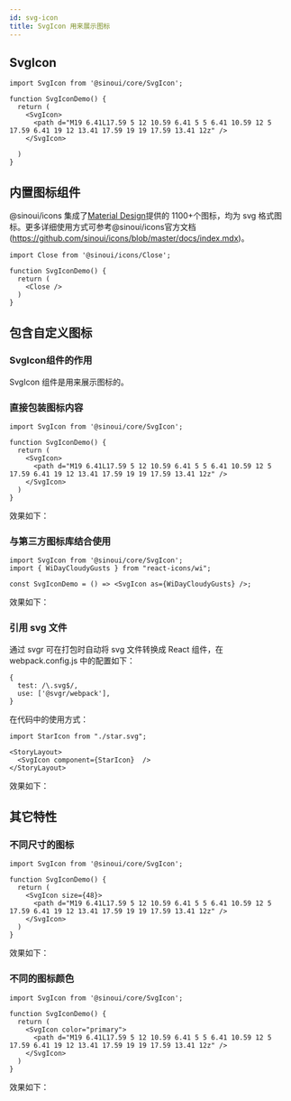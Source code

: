 ```yaml
---
id: svg-icon
title: SvgIcon 用来展示图标
---
```



## SvgIcon

```tsx
import SvgIcon from '@sinoui/core/SvgIcon';

function SvgIconDemo() {
  return (
    <SvgIcon>
      <path d="M19 6.41L17.59 5 12 10.59 6.41 5 5 6.41 10.59 12 5 17.59 6.41 19 12 13.41 17.59 19 19 17.59 13.41 12z" />
    </SvgIcon>
    
  )
}
```

## 内置图标组件

@sinoui/icons 集成了[Material Design](https://material.io/resources/icons/?style=baseline)提供的 1100+个图标，均为 svg 格式图标。更多详细使用方式可参考@sinoui/icons官方文档(https://github.com/sinoui/icons/blob/master/docs/index.mdx)。

```tsx
import Close from '@sinoui/icons/Close';

function SvgIconDemo() {
  return (
    <Close />
  )
}
```

## 包含自定义图标

### SvgIcon组件的作用

SvgIcon 组件是用来展示图标的。

### 直接包装图标内容

```tsx
import SvgIcon from '@sinoui/core/SvgIcon';

function SvgIconDemo() {
  return (
    <SvgIcon>
      <path d="M19 6.41L17.59 5 12 10.59 6.41 5 5 6.41 10.59 12 5 17.59 6.41 19 12 13.41 17.59 19 19 17.59 13.41 12z" />
    </SvgIcon>
  )
}
```

效果如下：

<StoryLayout>
  <SvgIcon>
    <path d="M19 6.41L17.59 5 12 10.59 6.41 5 5 6.41 10.59 12 5 17.59 6.41 19 12 13.41 17.59 19 19 17.59 13.41 12z" />
  </SvgIcon>
</StoryLayout>

### 与第三方图标库结合使用

```tsx
import SvgIcon from '@sinoui/core/SvgIcon';
import { WiDayCloudyGusts } from "react-icons/wi";

const SvgIconDemo = () => <SvgIcon as={WiDayCloudyGusts} />;
```

效果如下：


<StoryLayout>
  <SvgIcon as={WiDayCloudyGusts} />
</StoryLayout>

### 引用 svg 文件

通过 svgr 可在打包时自动将 svg 文件转换成 React 组件，在 webpack.config.js 中的配置如下：

```tsx
{
  test: /\.svg$/,
  use: ['@svgr/webpack'],
}
```

在代码中的使用方式：

```tsx
import StarIcon from "./star.svg";

<StoryLayout>
  <SvgIcon component={StarIcon}  />
</StoryLayout>
```

效果如下：

<StoryLayout>
  <SvgIcon component={StarIcon} color="primary"  />
</StoryLayout>

## 其它特性

### 不同尺寸的图标

```tsx
import SvgIcon from '@sinoui/core/SvgIcon';

function SvgIconDemo() {
  return (
    <SvgIcon size={48}>
      <path d="M19 6.41L17.59 5 12 10.59 6.41 5 5 6.41 10.59 12 5 17.59 6.41 19 12 13.41 17.59 19 19 17.59 13.41 12z" />
    </SvgIcon>
  )
}
```

效果如下：

<StoryLayout>
  <SvgIcon size={48}>
    <path d="M19 6.41L17.59 5 12 10.59 6.41 5 5 6.41 10.59 12 5 17.59 6.41 19 12 13.41 17.59 19 19 17.59 13.41 12z" />
  </SvgIcon>
</StoryLayout>

### 不同的图标颜色

```tsx
import SvgIcon from '@sinoui/core/SvgIcon';

function SvgIconDemo() {
  return (
    <SvgIcon color="primary">
      <path d="M19 6.41L17.59 5 12 10.59 6.41 5 5 6.41 10.59 12 5 17.59 6.41 19 12 13.41 17.59 19 19 17.59 13.41 12z" />
    </SvgIcon>
  )
}
```

效果如下：

<StoryLayout>
  <SvgIcon color="primary">
    <path d="M19 6.41L17.59 5 12 10.59 6.41 5 5 6.41 10.59 12 5 17.59 6.41 19 12 13.41 17.59 19 19 17.59 13.41 12z" />
  </SvgIcon>
  <SvgIcon color="secondary">
    <path d="M19 6.41L17.59 5 12 10.59 6.41 5 5 6.41 10.59 12 5 17.59 6.41 19 12 13.41 17.59 19 19 17.59 13.41 12z" />
  </SvgIcon>
  <SvgIcon color="error">
    <path d="M19 6.41L17.59 5 12 10.59 6.41 5 5 6.41 10.59 12 5 17.59 6.41 19 12 13.41 17.59 19 19 17.59 13.41 12z" />
  </SvgIcon>
    <SvgIcon color="warning">
    <path d="M19 6.41L17.59 5 12 10.59 6.41 5 5 6.41 10.59 12 5 17.59 6.41 19 12 13.41 17.59 19 19 17.59 13.41 12z" />
  </SvgIcon>
    <SvgIcon color="success">
    <path d="M19 6.41L17.59 5 12 10.59 6.41 5 5 6.41 10.59 12 5 17.59 6.41 19 12 13.41 17.59 19 19 17.59 13.41 12z" />
  </SvgIcon>
    <SvgIcon color="info">
    <path d="M19 6.41L17.59 5 12 10.59 6.41 5 5 6.41 10.59 12 5 17.59 6.41 19 12 13.41 17.59 19 19 17.59 13.41 12z" />
  </SvgIcon>
  <SvgIcon color="action">
    <path d="M19 6.41L17.59 5 12 10.59 6.41 5 5 6.41 10.59 12 5 17.59 6.41 19 12 13.41 17.59 19 19 17.59 13.41 12z" />
  </SvgIcon>
    <SvgIcon color="disabled">
    <path d="M19 6.41L17.59 5 12 10.59 6.41 5 5 6.41 10.59 12 5 17.59 6.41 19 12 13.41 17.59 19 19 17.59 13.41 12z" />
  </SvgIcon>
</StoryLayout>

